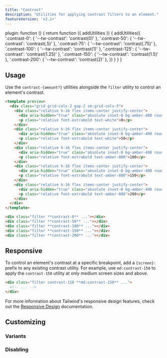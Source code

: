 ```yaml
---
title: "Contrast"
description: "Utilities for applying contrast filters to an element."
featureVersion: 'v2.1+'
---
```



  plugin: function () {
    return function ({ addUtilities }) {
      addUtilities({
        '.contrast-0': { '--tw-contrast': 'contrast(0)' },
        '.contrast-50': { '--tw-contrast': 'contrast(.5)' },
        '.contrast-75': { '--tw-contrast': 'contrast(.75)' },
        '.contrast-100': { '--tw-contrast': 'contrast(1)' },
        '.contrast-125': { '--tw-contrast': 'contrast(1.25)' },
        '.contrast-150': { '--tw-contrast': 'contrast(1.5)' },
        '.contrast-200': { '--tw-contrast': 'contrast(2)' },
      })
    }
  }
}

## Usage

Use the `contrast-{amount?}` utilities alongside the `filter` utility to control an element's contrast.

```html amber
<template preview>
  <div class="grid grid-cols-2 gap-2 sm:grid-cols-5">
    <div class="relative h-16 flex items-center justify-center">
      <div aria-hidden="true" class="absolute inset-0 bg-amber-400 rounded-md filter contrast-0"></div>
      <p class="relative font-extrabold text-white">0</p>
    </div>
    <div class="relative h-16 flex items-center justify-center">
      <div aria-hidden="true" class="absolute inset-0 bg-amber-400 rounded-md filter contrast-50"></div>
      <p class="relative font-extrabold text-white">50</p>
    </div>
    <div class="relative h-16 flex items-center justify-center">
      <div aria-hidden="true" class="absolute inset-0 bg-amber-400 rounded-md filter contrast-100"></div>
      <p class="relative font-extrabold text-amber-800">100</p>
    </div>
    <div class="relative h-16 flex items-center justify-center">
      <div aria-hidden="true" class="absolute inset-0 bg-amber-400 rounded-md filter contrast-150"></div>
      <p class="relative font-extrabold text-amber-800">150</p>
    </div>
    <div class="relative h-16 flex items-center justify-center">
      <div aria-hidden="true" class="absolute inset-0 bg-amber-400 rounded-md filter contrast-200"></div>
      <p class="relative font-extrabold text-amber-800">200</p>
    </div>
  </div>
</template>

<div class="filter **contrast-0** ..."></div>
<div class="filter **contrast-50** ..."></div>
<div class="filter **contrast-100** ..."></div>
<div class="filter **contrast-150** ..."></div>
<div class="filter **contrast-200** ..."></div>
```

## Responsive

To control an element's contrast at a specific breakpoint, add a `{screen}:` prefix to any existing contrast utility. For example, use `md:contrast-150` to apply the `contrast-150` utility at only medium screen sizes and above.

```html
<div class="filter contrast-110 **md:contrast-150** ...">
  <!-- ... -->
</div>
```

For more information about Tailwind's responsive design features, check out the [Responsive Design](/docs/responsive-design) documentation.

## Customizing

### Variants

<Variants plugin="contrast" name="contrast" />

### Disabling

<Disabling plugin="contrast" name="contrast" />
